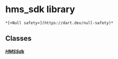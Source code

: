 # hms_sdk library

    *[<Null safety>](https://dart.dev/null-safety)*

## Classes

##### [HMSSdk](../model_hms_sdk/HMSSdk-class)
